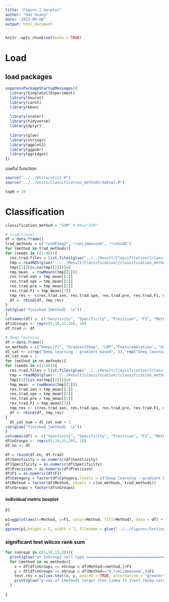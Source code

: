 ```yaml
---
title: "Figure 2 barplot"
author: "Hao Huang"
date: '2022-09-08'
output: html_document
---
```


```r
knitr::opts_chunk$set(echo = TRUE)
```

# Load 
## load packages
```r
suppressPackageStartupMessages({
  library(SingleCellExperiment)
  library(Seurat)
  library(caret)
  library(kknn)
  
  library(scater)
  library(tidyverse)
  library(dplyr)
  
  library(glue)
  library(stringr)
  library(ggplot2)
  library(ggpubr)
  library(ggridges)
})
```

useful function
```r
source("../../Utils/utils.R")
source("../../Utils/Classification_methods/doEval.R")
```

```r
topN = 10
```

# Classification
```r
classification_method = "SVM" # KKnn"SVM"
```


```r
# traditional
df = data.frame()
trad_methods = c("runDESeq2", "runLimmavoom", "runScDD")
for (method in trad_methods){
for (seeds in c(1:40)){
  res.trad.files = list.files(glue("../../Result/Classification/{classification_method}/Setting1/top{topN}/{method}/dataset_seeds_{seeds}"))
  tmp = readRDS(glue("../../Result/Classification/{classification_method}/Setting1/top{topN}/{method}/dataset_seeds_{seeds}/{res.trad.files}"))
  tmp[[2]][is.na(tmp[[2]])]=0
  tmp_mean  = rowMeans(tmp[[2]])
  res.trad.sen = tmp_mean[[1]]
  res.trad.spe = tmp_mean[[2]]
  res.trad.pre = tmp_mean[[5]]
  res.trad.F1 = tmp_mean[[7]]
  tmp_res <- c(res.trad.sen, res.trad.spe, res.trad.pre, res.trad.F1, method, "Traditional")
  df <- rbind(df, tmp_res)
}
cat(glue("finished {method}  \n"))
}
colnames(df) <- c("Senstivity", "Specificity", "Precision", "F1", "Method", "Category")
df$nGroups <- rep(c(5,10,15,20), 10)
df.trad <- df
```


```r
# deep learning
df = data.frame()
nn_methods = c("DeepLift", "GradientShap", "LRP","FeatureAblation", "Occlusion","Lime")
dl_cat <- c(rep("Deep learning - gradient based", 3), rep("Deep learning - perturbation", 3))
dl_cat_num = 1
for (method in nn_methods){
for (seeds in c(1:40)){
  res.trad.files = list.files(glue("../../Result/Classification/{classification_method}/Setting1/top{topN}/{method}/dataset_seeds_{seeds}"))
  tmp = readRDS(glue("../../Result/Classification/{classification_method}/Setting1/top{topN}/{method}/dataset_seeds_{seeds}/{res.trad.files}"))
  tmp[[2]][is.na(tmp[[2]])]=0
  tmp_mean  = rowMeans(tmp[[2]])
  res.trad.sen = tmp_mean[[1]]
  res.trad.spe = tmp_mean[[2]]
  res.trad.pre = tmp_mean[[5]]
  res.trad.F1 = tmp_mean[[7]]
  tmp_res <- c(res.trad.sen, res.trad.spe, res.trad.pre, res.trad.F1, method, dl_cat[dl_cat_num])
  df <- rbind(df, tmp_res)
}
  dl_cat_num = dl_cat_num + 1
cat(glue("finished {method}  \n"))
}
colnames(df) <- c("Senstivity", "Specificity", "Precision", "F1", "Method", "Category")
df$nGroups <- rep(c(5,10,15,20), 10)
df.nn <- df
```


```r
df = rbind(df.nn, df.trad)
df$Senstivity = as.numeric(df$Senstivity)
df$Specificity = as.numeric(df$Specificity)
df$Precision = as.numeric(df$Precision)
df$F1 = as.numeric(df$F1)
df$Category = factor(df$Category,levels = c("Deep learning - gradient based", "Deep learning - perturbation","Traditional"))
df$Method = factor(df$Method, levels = c(nn_methods, trad_methods))
df$nGroups = factor(df$nGroups)
```

#### individual metric boxplot
F1
```r
p1=ggplot(aes(x=Method, y=F1, color=Method, fill=Method), data = df) + geom_boxplot(alpha=0.5) + facet_wrap(nGroups ~., ncol = 2, strip.position = "top") + theme_light()+theme(axis.text.x = element_text(angle = 45, vjust = 1, hjust=1))
p1
ggsave(p1,height = 5, width = 7, filename = glue("../../Figures/Setting1/Classification/{classification_method}_Setting1_boxplot_top{topN}_F1.pdf"))
```

### significant test wilcox rank sum
```r
for (nGroup in c(5,10,15,20)){
  print(glue("at {nGroup} cell type ================================================================"))
  for (method in nn_methods){
    x = df[df$nGroups == nGroup & df$Method==method,]$F1
    y = df[df$nGroups == nGroup & df$Method=="9_runLimmavoom",]$F1
    test.res = wilcox.test(x, y, paired = TRUE, alternative = "greater")
    print(glue("p-val of {method} larger than limma is {test.res$p.value}"))
  }
  
}
```

